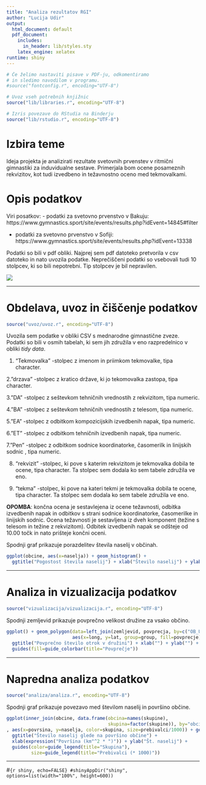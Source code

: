 ```yaml
---
title: "Analiza rezultatov RGI"
author: "Lucija Udir"
output:
  html_document: default
  pdf_document:
    includes:
      in_header: lib/styles.sty
    latex_engine: xelatex
runtime: shiny
---
```


```r
# Če želimo nastaviti pisave v PDF-ju, odkomentiramo
# in sledimo navodilom v programu.
#source("fontconfig.r", encoding="UTF-8")

# Uvoz vseh potrebnih knjižnic
source("lib/libraries.r", encoding="UTF-8")
```

```r
# Izris povezave do RStudia na Binderju
source("lib/rstudio.r", encoding="UTF-8")
```

# Izbira teme

Ideja projekta je analizirati rezultate svetovnih prvenstev v ritmični gimnastiki za induvidualne sestave. Primerjala bom ocene posameznih rekvizitov, kot tudi izvedbeno in težavnostno oceno med tekmovalkami.

# Opis podatkov
Viri posatkov:
- podatki za svetovno prvenstvo v Bakuju:
https://www.gymnastics.sport/site/events/results.php?idEvent=14845#filter

- podatki za svetovno prvenstvo v Sofiji:
https://www.gymnastics.sport/site/events/results.php?idEvent=13338

Podatki so bili v pdf obliki. Najprej sem pdf datoteko pretvorila v csv datoteko in nato uvozila podatke. Neprečiščeni podatki so vsebovali tudi 10 stolpcev, ki so bili nepotrebni. Tip stolpcev je bil nepravilen. 


![](slike/grb.png)

***

# Obdelava, uvoz in čiščenje podatkov

```r
source("uvoz/uvoz.r", encoding="UTF-8")
```

Uvozila sem podatke v obliki CSV s mednarodne gimnastične zveze. Podatki so bili v osmih tabelah, ki sem jih združila v eno razpredelnico v obliki *tidy data*.

1. "Tekmovalka"
  -stolpec z imenom in priimkom tekmovalke, tipa character.

2."drzava"
  -stolpec z kratico države, ki jo tekomovalka zastopa, tipa character.
  
3."DA"
  -stolpec z seštevkom tehničnih vrednostih z rekvizitom, tipa numeric.
  
4."BA"
  -stolpec z seštevkom tehničnih vrednostih z telesom, tipa numeric. 
  
5."EA"
  -stolpec z odbitkom kompozicijskih izvedbenih napak, tipa numeric.
  
6."ET"
  -stolpec z odbitkom tehničnih izvedbenih napak, tipa numeric. 
  
7."Pen"
  -stolpec z odbitkom sodnice koordinatorke, časomerilk in linijskih sodnic , tipa numeric.  
  
8. "rekvizit"
  -stolpec, ki pove s katerim rekvizitom je tekmovalka dobila te ocene, tipa character. Ta stolpec sem dodala ko sem     tabele združila ve eno.
  
9. "tekma"
  -stolpec, ki pove na kateri tekmi je tekmovalka dobila te ocene, tipa character. Ta stolpec sem dodala ko sem tabele    združila ve eno.
  
**OPOMBA**: končna ocena je sestavlejena iz ocene težavnosti, odbitka izvedbenih napak in odbitkov s strani sodnice koordinatorke, časomerilke in linijskih sodnic. Ocena težavnosti je sestavljena iz dveh komponent (težine s telesom in težine z rekvizitom). Odbitek izvedbenih napak se odšteje od 10.00 točk in nato prišteje končni oceni.   
  
  

Spodnji graf prikazuje porazdelitev števila naselij v občinah.

```r
ggplot(obcine, aes(x=naselja)) + geom_histogram() +
  ggtitle("Pogostost števila naselij") + xlab("Število naselij") + ylab("Število občin")
```

***

# Analiza in vizualizacija podatkov

```r
source("vizualizacija/vizualizacija.r", encoding="UTF-8")
```

Spodnji zemljevid prikazuje povprečno velikost družine za vsako občino.

```r
ggplot() + geom_polygon(data=left_join(zemljevid, povprecja, by=c("OB_UIME"="obcina")),
                        aes(x=long, y=lat, group=group, fill=povprecje)) +
  ggtitle("Povprečno število otrok v družini") + xlab("") + ylab("") +
  guides(fill=guide_colorbar(title="Povprečje"))
```

***

# Napredna analiza podatkov

```r
source("analiza/analiza.r", encoding="UTF-8")
```

Spodnji graf prikazuje povezavo med številom naselij in površino občine.

```r
ggplot(inner_join(obcine, data.frame(obcina=names(skupine),
                                     skupina=factor(skupine)), by="obcina")
, aes(x=povrsina, y=naselja, color=skupina, size=prebivalci/1000)) + geom_point() +
  ggtitle("Število naselij glede na površino občine") +
  xlab(expression("Površina (km"^2 * ")")) + ylab("Št. naselij") +
  guides(color=guide_legend(title="Skupina"),
         size=guide_legend(title="Prebivalci (* 1000)"))
```

***

#```{r shiny, echo=FALSE}
#shinyAppDir("shiny", options=list(width="100%", height=600))
```
